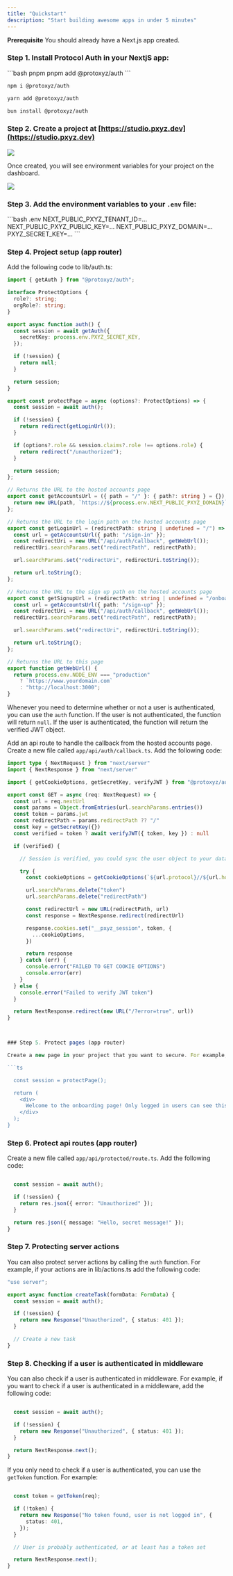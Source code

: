 ```yaml
---
title: "Quickstart"
description: "Start building awesome apps in under 5 minutes"
---
```


<Info>**Prerequisite** You should already have a Next.js app created.</Info>

### Step 1. Install Protocol Auth in your NextjS app:

<CodeGroup>
```bash pnpm
pnpm add @protoxyz/auth
```

```bash npm
npm i @protoxyz/auth
```

```bash yarn
yarn add @protoxyz/auth
```

```bash bun
bun install @protoxyz/auth
```

</CodeGroup>

### Step 2. Create a project at [https://studio.pxyz.dev](https://studio.pxyz.dev)

<Frame>
  <img
    src="/images/studio-create-project.png"
    style={{ borderRadius: "0.5rem" }}
  />
</Frame>

Once created, you will see environment variables for your project on the dashboard.

<Frame>
  <img src="/images/studio-dashboard.png" style={{ borderRadius: "0.5rem" }} />
</Frame>

### Step 3. Add the environment variables to your `.env` file:

<CodeGroup>
```bash .env
NEXT_PUBLIC_PXYZ_TENANT_ID=...
NEXT_PUBLIC_PXYZ_PUBLIC_KEY=...
NEXT_PUBLIC_PXYZ_DOMAIN=...
PXYZ_SECRET_KEY=...
```

</CodeGroup>

### Step 4. Project setup (app router)

Add the following code to lib/auth.ts:

```ts
import { getAuth } from "@protoxyz/auth";

interface ProtectOptions {
  role?: string;
  orgRole?: string;
}

export async function auth() {
  const session = await getAuth({
    secretKey: process.env.PXYZ_SECRET_KEY,
  });

  if (!session) {
    return null;
  }

  return session;
}

export const protectPage = async (options?: ProtectOptions) => {
  const session = await auth();

  if (!session) {
    return redirect(getLoginUrl());
  }

  if (options?.role && session.claims?.role !== options.role) {
    return redirect("/unauthorized");
  }

  return session;
};

// Returns the URL to the hosted accounts page
export const getAccountsUrl = ({ path = "/" }: { path?: string } = {}) => {
  return new URL(path, `https://${process.env.NEXT_PUBLIC_PXYZ_DOMAIN}`);
};

// Returns the URL to the login path on the hosted accounts page
export const getLoginUrl = (redirectPath: string | undefined = "/") => {
  const url = getAccountsUrl({ path: "/sign-in" });
  const redirectUri = new URL("/api/auth/callback", getWebUrl());
  redirectUri.searchParams.set("redirectPath", redirectPath);

  url.searchParams.set("redirectUri", redirectUri.toString());

  return url.toString();
};

// Returns the URL to the sign up path on the hosted accounts page
export const getSignupUrl = (redirectPath: string | undefined = "/onboard") => {
  const url = getAccountsUrl({ path: "/sign-up" });
  const redirectUri = new URL("/api/auth/callback", getWebUrl());
  redirectUri.searchParams.set("redirectPath", redirectPath);

  url.searchParams.set("redirectUri", redirectUri.toString());

  return url.toString();
};

// Returns the URL to this page
export function getWebUrl() {
  return process.env.NODE_ENV === "production"
    ? `https://www.yourdomain.com`
    : "http://localhost:3000";
}
```

Whenever you need to determine whether or not a user is authenticated, you can use the `auth` function. If the user is not authenticated, the function will return `null`. If the user is authenticated, the function will return the verified JWT object.

Add an api route to handle the callback from the hosted accounts page. Create a new file called `app/api/auth/callback.ts`. Add the following code:

````ts
import type { NextRequest } from "next/server"
import { NextResponse } from "next/server"

import { getCookieOptions, getSecretKey, verifyJWT } from "@protoxyz/auth"

export const GET = async (req: NextRequest) => {
  const url = req.nextUrl
  const params = Object.fromEntries(url.searchParams.entries())
  const token = params.jwt
  const redirectPath = params.redirectPath ?? "/"
  const key = getSecretKey({})
  const verified = token ? await verifyJWT({ token, key }) : null

  if (verified) {

    // Session is verified, you could sync the user object to your database here and send a welcome email, or do something else

    try {
      const cookieOptions = getCookieOptions(`${url.protocol}//${url.hostname}`)

      url.searchParams.delete("token")
      url.searchParams.delete("redirectPath")

      const redirectUrl = new URL(redirectPath, url)
      const response = NextResponse.redirect(redirectUrl)

      response.cookies.set("__pxyz_session", token, {
        ...cookieOptions,
      })

      return response
    } catch (err) {
      console.error("FAILED TO GET COOKIE OPTIONS")
      console.error(err)
    }
  } else {
    console.error("Failed to verify JWT token")
  }

  return NextResponse.redirect(new URL("/?error=true", url))
}



### Step 5. Protect pages (app router)

Create a new page in your project that you want to secure. For example, create a new file called `app/onboard/page.tsx`. Add the following code:

```ts

  const session = protectPage();

  return (
    <div>
      Welcome to the onboarding page! Only logged in users can see this.
    </div>
  );
}
````

### Step 6. Protect api routes (app router)

Create a new file called `app/api/protected/route.ts`. Add the following code:

```ts

  const session = await auth();

  if (!session) {
    return res.json({ error: "Unauthorized" });
  }

  return res.json({ message: "Hello, secret message!" });
}
```

### Step 7. Protecting server actions

You can also protect server actions by calling the `auth` function. For example, if your actions are in lib/actions.ts add the following code:

```ts
"use server";

export async function createTask(formData: FormData) {
  const session = await auth();

  if (!session) {
    return new Response("Unauthorized", { status: 401 });
  }

  // Create a new task
}
```

### Step 8. Checking if a user is authenticated in middleware

You can also check if a user is authenticated in middleware. For example, if you want to check if a user is authenticated in a middleware, add the following code:

```ts

  const session = await auth();

  if (!session) {
    return new Response("Unauthorized", { status: 401 });
  }

  return NextResponse.next();
}
```

If you only need to check if a user is authenticated, you can use the `getToken` function. For example:

```ts

  const token = getToken(req);

  if (!token) {
    return new Response("No token found, user is not logged in", {
      status: 401,
    });
  }

  // User is probably authenticated, or at least has a token set

  return NextResponse.next();
}
```
